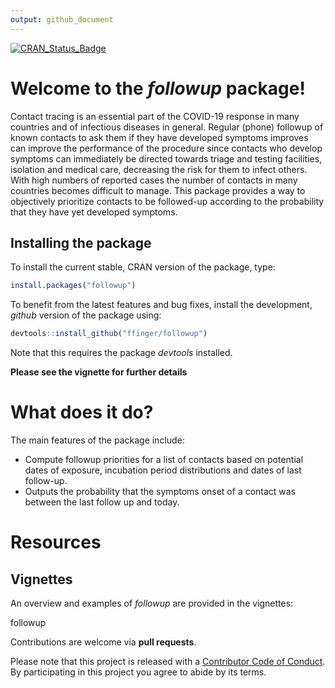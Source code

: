 ```yaml
---
output: github_document
---
```


[![CRAN_Status_Badge](http://www.r-pkg.org/badges/version/followup)](https://cran.r-project.org/package=followup)

# Welcome to the *followup* package!

Contact tracing is an essential part of the COVID-19 response in many countries and of infectious diseases in general. Regular (phone) followup of known contacts to ask them if they have developed symptoms improves can improve the performance of the procedure since contacts who develop symptoms can immediately be directed towards triage and testing facilities, isolation and medical care, decreasing the risk for them to infect others. With high numbers of reported cases the number of contacts in many countries becomes difficult to manage. This package provides a way to objectively prioritize contacts to be followed-up according to the probability that they have yet developed symptoms.

## Installing the package

To install the current stable, CRAN version of the package, type:
```r
install.packages("followup")
```

To benefit from the latest features and bug fixes, install the development, *github* version of the package using:
```r
devtools::install_github("ffinger/followup")
```

Note that this requires the package *devtools* installed.

__Please see the vignette for further details__


# What does it do?

The main features of the package include:

- Compute followup priorities for a list of contacts based on potential dates of exposure, incubation period distributions and dates of last follow-up.
- Outputs the probability that the symptoms onset of a contact was between the last follow up and today.


# Resources

## Vignettes

An overview and examples of *followup* are provided in the vignettes:

followup

Contributions are welcome via **pull requests**.

Please note that this project is released with a [Contributor Code of Conduct](CONDUCT.md). By participating in this project you agree to abide by its terms.

